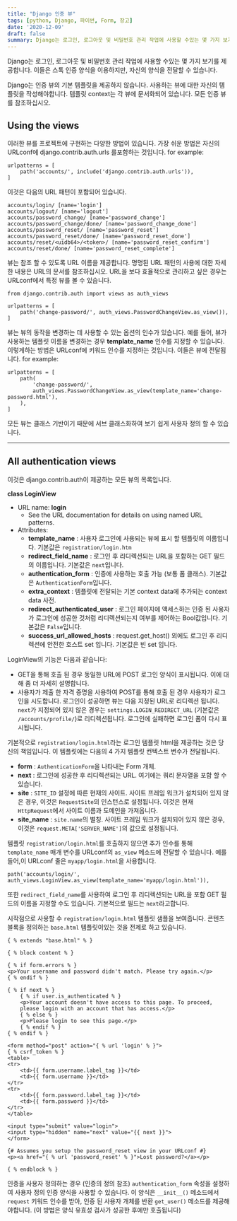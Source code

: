 ```yaml
---
title: "Django 인증 뷰"
tags: [python, Django, 파이썬, Form, 장고]
date: '2020-12-09'
draft: false
summary: Django는 로그인, 로그아웃 및 비밀번호 관리 작업에 사용할 수있는 몇 가지 보기를 제공합니다. 이들은 스톡 인증 양식을 이용하지만, 자신의 양식을 전달할 수 있습니다.
---
```


Django는 로그인, 로그아웃 및 비밀번호 관리 작업에 사용할 수있는 몇 가지 보기를 제공합니다. 이들은 스톡 인증 양식을 이용하지만, 자신의 양식을 전달할 수 있습니다.

Django는 인증 뷰의 기본 템플릿을 제공하지 않습니다. 사용하는 뷰에 대한 자신의 템플릿을 작성해야합니다. 템플릿 context는 각 뷰에 문서화되어 있습니다. 모든 인증 뷰를 참조하십시오.

## Using the views

이러한 뷰를 프로젝트에 구현하는 다양한 방법이 있습니다.
가장 쉬운 방법은 자신의 URLconf에 django.contrib.auth.urls 를포함하는 것입니다.
for example:

```django
urlpatterns = [
    path('accounts/', include('django.contrib.auth.urls')),
]
```

이것은 다음의 URL 패턴이 포함되어 있습니다.

```django
accounts/login/ [name='login']
accounts/logout/ [name='logout']
accounts/password_change/ [name='password_change']
accounts/password_change/done/ [name='password_change_done']
accounts/password_reset/ [name='password_reset']
accounts/password_reset/done/ [name='password_reset_done']
accounts/reset/<uidb64>/<token>/ [name='password_reset_confirm']
accounts/reset/done/ [name='password_reset_complete']
```

뷰는 참조 할 수 있도록 URL 이름을 제공합니다. 명명된 URL 패턴의 사용에 대한 자세한 내용은 URL의 문서를 참조하십시오.
URL을 보다 효율적으로 관리하고 싶은 경우는 URLconf에서 특정 뷰를 볼 수 있습니다.

```django
from django.contrib.auth import views as auth_views

urlpatterns = [
    path('change-password/', auth_views.PasswordChangeView.as_view()),
]
```

뷰는 뷰의 동작을 변경하는 데 사용할 수 있는 옵션의 인수가 있습니다.
예를 들어, 뷰가 사용하는 템플릿 이름을 변경하는 경우 **template_name** 인수를 지정할 수 있습니다.
이렇게하는 방법은 URLconf에 키워드 인수를 지정하는 것입니다. 이들은 뷰에 전달됩니다.
for example:

```django
urlpatterns = [
    path(
        'change-password/',
        auth_views.PasswordChangeView.as_view(template_name='change-password.html'),
    ),
]
```

모든 뷰는 클래스 기반이기 때문에 서브 클래스화하여 보기 쉽게 사용자 정의 할 수 있습니다.

---

## All authentication views

이것은 django.contrib.auth이 제공하는 모든 뷰의 목록입니다.

**class LoginView**

- URL name: **login**
  - See the URL documentation for details on using named URL patterns.
- Attributes:
  - **template_name** : 사용자 로그인에 사용되는 뷰에 표시 할 템플릿의 이름입니다. 기본값은 `registration/login.htm`
  - **redirect_field_name** : 로그인 후 리디렉션되는 URL을 포함하는 GET 필드의 이름입니다. 기본값은 `next`입니다.
  - **authentication_form** : 인증에 사용하는 호출 가능 (보통 폼 클래스). 기본값은 `AuthenticationForm`입니다.
  - **extra_context** : 템플릿에 전달되는 기본 context data에 추가되는 context data 사전.
  - **redirect_authenticated_user** : 로그인 페이지에 액세스하는 인증 된 사용자가 로그인에 성공한 것처럼 리디렉션되는지 여부를 제어하는 ​​Bool값입니다. 기본값은 `False`입니다.
  - **success_url_allowed_hosts** : request.get_host() 외에도 로그인 후 리디렉션에 안전한 호스트 set 입니다. 기본값은 빈 set 입니다.

LoginView의 기능은 다음과 같습니다:

- GET을 통해 호출 된 경우 동일한 URL에 POST 로그인 양식이 표시됩니다. 이에 대해 좀 더 자세히 설명합니다.
- 사용자가 제출 한 자격 증명을 사용하여 POST를 통해 호출 된 경우 사용자가 로그인을 시도합니다. 로그인이 성공하면 뷰는 다음 지정된 URL로 리디렉션 됩니다. `next`가 지정되어 있지 않은 경우는 `settings.LOGIN_REDIRECT_URL` (기본값은 `/accounts/profile/`)로 리디렉션됩니다. 로그인에 실패하면 로그인 폼이 다시 표시됩니다.

기본적으로 `registration/login.html`라는 로그인 템플릿 html을 제공하는 것은 당신의 책임입니다.
이 템플릿에는 다음의 4 가지 템플릿 컨텍스트 변수가 전달됩니다.

- **form** : `AuthenticationForm`을 나타내는 Form 개체.
- **next** : 로그인에 성공한 후 리디렉션되는 URL. 여기에는 쿼리 문자열을 포함 할 수 있습니다.
- **site** : `SITE_ID` 설정에 따른 현재의 사이트. 사이트 프레임 워크가 설치되어 있지 않은 경우, 이것은 `RequestSite`의 인스턴스로 설정됩니다. 이것은 현재 `HttpRequest`에서 사이트 이름과 도메인을 가져옵니다.
- **site_name** : `site.name`의 별칭. 사이트 프레임 워크가 설치되어 있지 않은 경우, 이것은 `request.META['SERVER_NAME']`의 값으로 설정됩니다.

템플릿 `registration/login.html`를 호출하지 않으면 추가 인수를 통해 `template_name` 매개 변수를 URLconf의 `as_view` 메소드에 전달할 수 있습니다. 예를 들어,이 URLconf 줄은 `myapp/login.html`을 사용합니다.

```django
path('accounts/login/', auth_views.LoginView.as_view(template_name='myapp/login.html')),
```

또한 `redirect_field_name`를 사용하여 로그인 후 리디렉션되는 URL을 포함 GET 필드의 이름을 지정할 수도 있습니다.
기본적으로 필드는 `next`라고합니다.

시작점으로 사용할 수 `registration/login.html` 템플릿 샘플을 보여줍니다.
콘텐츠 블록을 정의하는 `base.html` 템플릿이있는 것을 전제로 하고 있습니다.

```django
{ % extends "base.html" % }

{ % block content % }

{ % if form.errors % }
<p>Your username and password didn't match. Please try again.</p>
{ % endif % }

{ % if next % }
    { % if user.is_authenticated % }
    <p>Your account doesn't have access to this page. To proceed,
    please login with an account that has access.</p>
    { % else % }
    <p>Please login to see this page.</p>
    { % endif % }
{ % endif % }

<form method="post" action="{ % url 'login' % }">
{ % csrf_token % }
<table>
<tr>
    <td>{{ form.username.label_tag }}</td>
    <td>{{ form.username }}</td>
</tr>
<tr>
    <td>{{ form.password.label_tag }}</td>
    <td>{{ form.password }}</td>
</tr>
</table>

<input type="submit" value="login">
<input type="hidden" name="next" value="{{ next }}">
</form>

{# Assumes you setup the password_reset view in your URLconf #}
<p><a href="{ % url 'password_reset' % }">Lost password?</a></p>

{ % endblock % }
```

인증을 사용자 정의하는 경우 (인증의 정의 참조) `authentication_form` 속성을 설정하여 사용자 정의 인증 양식을 사용할 수 있습니다. 이 양식은 `__init__()` 메소드에서 `request` 키워드 인수를 받아, 인증 된 사용자 개체를 반환 `get_user()` 메소드를 제공해야합니다.
(이 방법은 양식 유효성 검사가 성공한 후에만 ​​호출됩니다)
